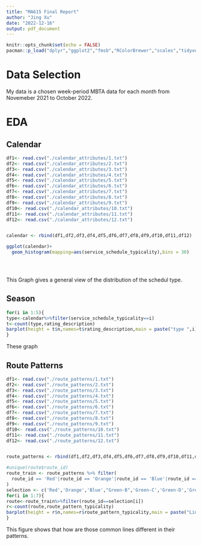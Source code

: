 ```yaml
---
title: "MA615 Final Report"
author: "Jing Xu"
date: "2022-12-16"
output: pdf_document
---
```


```r
knitr::opts_chunk$set(echo = FALSE)
pacman::p_load("dplyr","ggplot2","fmsb","RColorBrewer","scales","tidyverse")

```


# Data Selection

My data is a chosen week-period MBTA data for each month from Novemeber 2021 to October 2022.

# EDA

## Calendar
```r
df1<- read.csv("./calendar_attributes/1.txt")
df2<- read.csv("./calendar_attributes/2.txt")
df3<- read.csv("./calendar_attributes/3.txt")
df4<- read.csv("./calendar_attributes/4.txt")
df5<- read.csv("./calendar_attributes/5.txt")
df6<- read.csv("./calendar_attributes/6.txt")
df7<- read.csv("./calendar_attributes/7.txt")
df8<- read.csv("./calendar_attributes/8.txt")
df9<- read.csv("./calendar_attributes/9.txt")
df10<- read.csv("./calendar_attributes/10.txt")
df11<- read.csv("./calendar_attributes/11.txt")
df12<- read.csv("./calendar_attributes/12.txt")


calendar <- rbind(df1,df2,df3,df4,df5,df6,df7,df8,df9,df10,df11,df12)
```

```r


ggplot(calendar)+
  geom_histogram(mapping=aes(service_schedule_typicality),bins = 30)


  
```
This Graph gives a general view of the distribution of the schedul type.


## Season
```r


for(i in 1:5){
type<-calendar%>%filter(service_schedule_typicality==i)
t<-count(type,rating_description)
barplot(height = t$n,names=t$rating_description,main = paste("type ",i),col=rainbow(5))
}
```
These graph 


## Route Patterns
```r
df1<- read.csv("./route_patterns/1.txt")
df2<- read.csv("./route_patterns/2.txt")
df3<- read.csv("./route_patterns/3.txt")
df4<- read.csv("./route_patterns/4.txt")
df5<- read.csv("./route_patterns/5.txt")
df6<- read.csv("./route_patterns/6.txt")
df7<- read.csv("./route_patterns/7.txt")
df8<- read.csv("./route_patterns/8.txt")
df9<- read.csv("./route_patterns/9.txt")
df10<- read.csv("./route_patterns/10.txt")
df11<- read.csv("./route_patterns/11.txt")
df12<- read.csv("./route_patterns/12.txt")


route_patterns <- rbind(df1,df2,df3,df4,df5,df6,df7,df8,df9,df10,df11,df12)
```



```r
#unique(route$route_id)
route_train <- route_patterns %>% filter(
  route_id == 'Red'|route_id == 'Orange'|route_id == 'Blue'|route_id == 'Green-B'|route_id == 'Green-C'|route_id == 'Green-D'|route_id == 'Green-E'
)
selection <- c('Red','Orange','Blue',"Green-B",'Green-C','Green-D','Green-E')
for(i in 1:7){
route<-route_train%>%filter(route_id==selection[i])
r<-count(route,route_pattern_typicality)
barplot(height = r$n,names=r$route_pattern_typicality,main = paste("Line ",selection[i]),col=rainbow(3))
}


```
This figure shows that how are those common lines different in their patterns. 